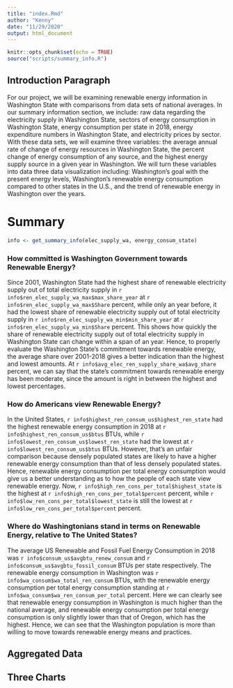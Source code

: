 ```yaml
---
title: "index.Rmd"
author: "Kenny"
date: "11/29/2020"
output: html_document
---
```


```r
knitr::opts_chunk$set(echo = TRUE)
source("scripts/summary_info.R")
```

## Introduction Paragraph

For our project, we will be examining renewable energy information in Washington State with comparisons from data sets of national averages. In our summary information section, we include: raw data regarding the electricity supply in Washington State, sectors of energy consumption in Washington State, energy consumption per state in 2018, energy expenditure numbers in Washington State, and electricity prices by sector. With these data sets, we will examine three variables: the average annual rate of change of energy resources in Washington State, the percent change of energy consumption of any source, and the highest energy supply source in a given year in Washington. We will turn these variables into data three data visualization including: Washington’s goal with the present energy levels, Washington’s renewable energy consumption compared to other states in the U.S., and the trend of renewable energy in Washington over the years.

# Summary
```r
info <- get_summary_info(elec_supply_wa, energy_consum_state)
```

### How committed is Washington Government towards Renewable Energy?

Since 2001, Washington State had the highest share of renewable electricity
supply out of total electricity supply in
`r info$ren_elec_supply_wa_max$max_share_year` at
`r info$ren_elec_supply_wa_max$Share` percent, while only an year before,
it had the lowest share of renewable electricity supply out of total electricity
supply in `r info$ren_elec_supply_wa_min$min_share_year` at
`r info$ren_elec_supply_wa_min$Share` percent. This shows how quickly the share
of renewable electricity supply out of total electricity supply in Washington
State can change within a span of an year. Hence, to properly evaluate the
Washington State's commitment towards renewable energy, the average share over
2001-2018 gives a better indication than the highest and lowest amounts. At
`r info$avg_elec_ren_supply_share_wa$avg_share` percent, we can say that the
state's commitment towards renewable energy has been moderate, since the amount
is right in between the highest and lowest percentages.

### How do Americans view Renewable Energy?

In the United States, `r info$highest_ren_consum_us$highest_ren_state` had the
highest renewable energy consumption in 2018 at
`r info$highest_ren_consum_us$btus` BTUs,
while `r info$lowest_ren_consum_us$lowest_ren_state` had the lowest at
`r info$lowest_ren_consum_us$btus` BTUs. However, that's an unfair comparison
because densely populated states are likely to have a higher renewable energy
consumption than that of less densely populated states. Hence,
renewable energy consumption per total energy consumption would give us a better
understanding as to how the people of each state view renewable energy. Now,
`r info$high_ren_cons_per_total$highest_state` is the highest at
`r info$high_ren_cons_per_total$percent` percent, while
`r info$low_ren_cons_per_total$lowest_state` is still the lowest at
`r info$low_ren_cons_per_total$percent` percent.

### Where do Washingtonians stand in terms on Renewable Energy, relative to The United States?

The average US Renewable and Fossil Fuel Energy Consumption in 2018 was
`r info$consum_us$avgbtu_renew_consum` and
`r info$consum_us$avgbtu_fossil_consum` BTUs per state respectively. The
renewable energy consumption in Washington was
`r info$wa_consum$wa_total_ren_consum` BTUs, with the renewable
energy consumption per total energy consumption standing at
`r info$wa_consum$wa_ren_consum_per_total` percent. Here we can clearly see that
renewable energy consumption in Washington is much higher than the national
average, and renewable energy consumption per total energy consumption is only
slightly lower than that of Oregon, which has the highest. Hence, we can see 
that the Washington population is more than willing to move towards renewable
energy means and practices.

## Aggregated Data

## Three Charts